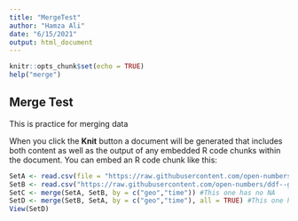 ---
title: "MergeTest"
author: "Hamza Ali"
date: "6/15/2021"
output: html_document
---

```{r setup, include=FALSE}
knitr::opts_chunk$set(echo = TRUE)
help("merge")
```

## Merge Test

This is practice for merging data

When you click the **Knit** button a document will be generated that includes both content as well as the output of any embedded R code chunks within the document. You can embed an R code chunk like this:

```{r}
SetA <- read.csv(file = "https://raw.githubusercontent.com/open-numbers/ddf--gapminder--gapminder_world/master/ddf--datapoints--aged_65plus_labour_force_participation_rate_percent--by--geo--time.csv")
SetB <- read.csv("https://raw.githubusercontent.com/open-numbers/ddf--gapminder--gapminder_world/master/ddf--datapoints--co2_emissions_tonnes_per_person--by--geo--time.csv")
SetC <- merge(SetA, SetB, by = c("geo","time")) #This one has no NA
SetD <- merge(SetB, SetA, by = c("geo","time"), all = TRUE) #This one has all the rows for data
View(SetD)
```

